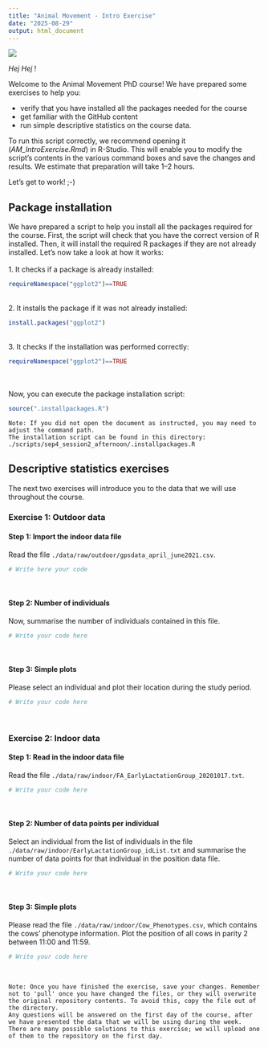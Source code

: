 ```yaml
---
title: "Animal Movement - Intro Exercise"
date: "2025-08-29"
output: html_document
---
```


![](../../logo/logo.png)



*Hej Hej* !

Welcome to the Animal Movement PhD course! We have prepared some exercises to help you:

- verify that you have installed all the packages needed for the course\
- get familiar with the GitHub content\
- run simple descriptive statistics on the course data.

To run this script correctly, we recommend opening it (*AM_IntroExercise.Rmd*) in R-Studio. This will enable you to modify the script's contents in the various command boxes and save the changes and results. We estimate that preparation will take 1–2 hours.

Let's get to work! ;-)

## Package installation

We have prepared a script to help you install all the packages required for the course. First, the script will check that you have the correct version of R installed. Then, it will install the required R packages if they are not already installed. Let's now take a look at how it works:\
\
1. It checks if a package is already installed:

```r
requireNamespace("ggplot2")==TRUE
```

\
2. It installs the package if it was not already installed:

```r
install.packages("ggplot2")
```

\
3. It checks if the installation was performed correctly:

```r
requireNamespace("ggplot2")==TRUE
```

\
\
Now, you can execute the package installation script:

```r
source(".installpackages.R")
```

```         
Note: If you did not open the document as instructed, you may need to adjust the command path.
The installation script can be found in this directory: ./scripts/sep4_session2_afternoon/.installpackages.R 
```

## Descriptive statistics exercises

The next two exercises will introduce you to the data that we will use throughout the course.

### Exercise 1: Outdoor data

#### Step 1: Import the indoor data file

Read the file `./data/raw/outdoor/gpsdata_april_june2021.csv`.

```r
# Write here your code
```

\

#### Step 2: Number of individuals

Now, summarise the number of individuals contained in this file. 

```r
# Write your code here
```

\

#### Step 3: Simple plots

Please select an individual and plot their location during the study period.

```r
# Write your code here
```

\

### Exercise 2: Indoor data

#### Step 1: Read in the indoor data file

Read the file `./data/raw/indoor/FA_EarlyLactationGroup_20201017.txt`.

```r
# Write your code here
```

\

#### Step 2: Number of data points per individual

Select an individual from the list of individuals in the file `./data/raw/indoor/EarlyLactationGroup_idList.txt` and summarise the number of data points for that individual in the position data file.

```r
# Write your code here
```

\

#### Step 3: Simple plots

Please read the file `./data/raw/indoor/Cow_Phenotypes.csv`, which contains the cows' phenotype information. Plot the position of all cows in parity 2 between 11:00 and 11:59.

```r
# Write your code here
```

\


```         
Note: Once you have finished the exercise, save your changes. Remember not to 'pull' once you have changed the files, or they will overwrite the original repository contents. To avoid this, copy the file out of the directory.
Any questions will be answered on the first day of the course, after we have presented the data that we will be using during the week. There are many possible solutions to this exercise; we will upload one of them to the repository on the first day.
```
